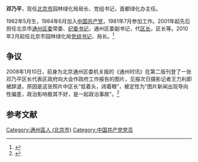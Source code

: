 '''邓乃平'''，现任[[北京市|北京市]]园林绿化局局长、党组书记，首都绿化办主任。

1962年5月生，1984年6月加入[[中国共产党|中国共产党]]，1981年7月参加工作。2001年起先后担任北京市[[通州区_(北京市)|通州]][[党委|区委]]常委、[[中国共产党纪律检查机关|纪委]][[书记#共產主義政黨|书记]]，通州区委副书记，代[[区长#中華人民共和國|区长]]，区长等。2010年2月起任北京市园林绿化局[[党组|党组]][[书记#共產主義政黨|书记]]、局长。<ref>{{cite news|title=北京市园林绿化局局长邓乃平简介|url=http://henan.china.com.cn/news/china/201304/S04380FER6.html|accessdate=2016-05-25|publisher=[[中国网|中国网]]|date=2013-04-02}}{{Dead link|date=2020年1月 |bot=InternetArchiveBot |fix-attempted=yes }}</ref>

== 争议 ==
2008年1月10日，前身为北京通州区委机关报的《通州时讯》在第二版刊登了一张邓乃平区长代表区政府向大会作政府工作报告的图片，见报次日摄影记者王力利即被辞退，原因是这张照片中区长“低着头，闭着眼”，被定性为“图片新闻出现导向性偏差，政治影响极其不好，是一起政治事故”。<ref>{{cite news|author1=石扉客|title=一张区长低头照引发的“政治事故”|url=http://www.nbweekly.com/magazine/cont.aspx?artiid=5321|accessdate=2016-05-25|publisher=[[南都周刊|南都周刊]]|date=2008-04-09}}{{dead link|date=2018年4月 |bot=InternetArchiveBot |fix-attempted=yes }}</ref>

== 参考文献 ==
{{reflist}}

[[Category:通州區人_(北京市)|Category:通州區人 (北京市)]]
[[Category:中国共产党党员|Category:中国共产党党员]]